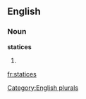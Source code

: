 ==English==

===Noun===
'''statices'''

# {{plural of|[[statice]]}}

[[Category:English plurals]]

[[fr:statices]]
